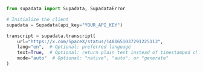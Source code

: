 ```python Python
from supadata import Supadata, SupadataError

# Initialize the client
supadata = Supadata(api_key="YOUR_API_KEY")

transcript = supadata.transcript(
    url="https://x.com/SpaceX/status/1481651037291225113",
    lang="en",  # Optional: preferred language
    text=True,  # Optional: return plain text instead of timestamped chunks
    mode="auto"  # Optional: "native", "auto", or "generate"
)
```
